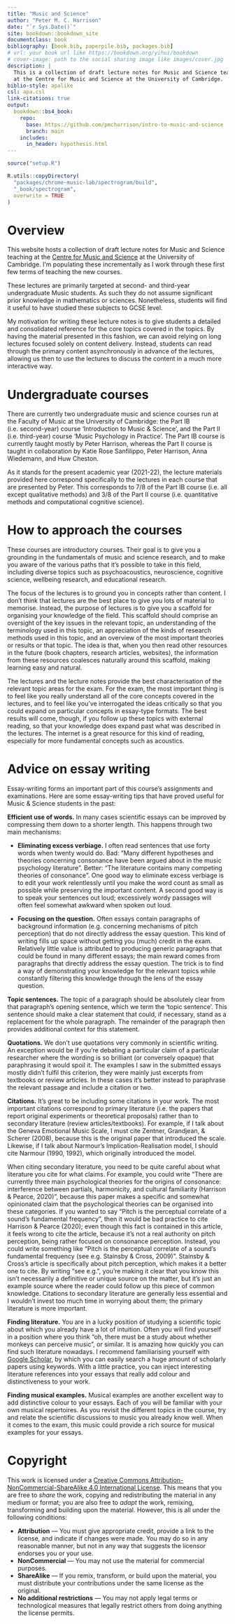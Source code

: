 ```yaml
---
title: "Music and Science"
author: "Peter M. C. Harrison"
date: "`r Sys.Date()`"
site: bookdown::bookdown_site
documentclass: book
bibliography: [book.bib, paperpile.bib, packages.bib]
# url: your book url like https://bookdown.org/yihui/bookdown
# cover-image: path to the social sharing image like images/cover.jpg
description: |
  This is a collection of draft lecture notes for Music and Science teaching 
  at the Centre for Music and Science at the University of Cambridge.
biblio-style: apalike
csl: apa.csl
link-citations: true
output:
  bookdown::bs4_book:
    repo: 
      base: https://github.com/pmcharrison/intro-to-music-and-science
      branch: main
    includes:
      in_header: hypothesis.html
---
```


```r
source("setup.R")

R.utils::copyDirectory(
  "packages/chrome-music-lab/spectrogram/build", 
  "_book/spectrogram",
  overwrite = TRUE
)
```

# Overview

This website hosts a collection of draft lecture notes for Music and Science teaching at the [Centre for Music and Science](https://cms.mus.cam.ac.uk/) at the University of Cambridge. I'm populating these incrementally as I work through these first few terms of teaching the new courses.

These lectures are primarily targeted at second- and third-year undergraduate Music students. As such they do not assume significant prior knowledge in mathematics or sciences. Nonetheless, students will find it useful to have studied these subjects to GCSE level.

My motivation for writing these lecture notes is to give students a detailed and consolidated reference for the core topics covered in the topics. By having the material presented in this fashion, we can avoid relying on long lectures focused solely on content delivery. Instead, students can read through the primary content asynchronously in advance of the lectures, allowing us then to use the lectures to discuss the content in a much more interactive way.

# Undergraduate courses

There are currently two undergraduate music and science courses run at the Faculty of Music at the University of Cambridge: the Part IB (i.e. second-year) course 'Introduction to Music & Science', and the Part II (i.e. third-year) course 'Music Psychology in Practice'. The Part IB course is currently taught mostly by Peter Harrison, whereas the Part II course is taught in collaboration by Katie Rose Sanfilippo, Peter Harrison, Anna Wiedemann, and Huw Cheston.

As it stands for the present academic year (2021-22), the lecture materials provided here correspond specifically to the lectures in each course that are presented by Peter. This corresponds to 7/8 of the Part IB course (i.e. all except qualitative methods) and 3/8 of the Part II course (i.e. quantitative methods and computational cognitive science).

# How to approach the courses

These courses are introductory courses. Their goal is to give you a grounding in the fundamentals of music and science research, and to make you aware of the various paths that it's possible to take in this field, including diverse topics such as psychoacoustics, neuroscience, cognitive science, wellbeing research, and educational research.

The focus of the lectures is to ground you in concepts rather than content. I don't think that lectures are the best place to give you lots of material to memorise. Instead, the purpose of lectures is to give you a scaffold for organising your knowledge of the field. This scaffold should comprise an oversight of the key issues in the relevant topic, an understanding of the terminology used in this topic, an appreciation of the kinds of research methods used in this topic, and an overview of the most important theories or results or that topic. The idea is that, when you then read other resources in the future (book chapters, research articles, websites), the information from these resources coalesces naturally around this scaffold, making learning easy and natural.

The lectures and the lecture notes provide the best characterisation of the relevant topic areas for the exam. For the exam, the most important thing is to feel like you really understand all of the core concepts covered in the lectures, and to feel like you've interrogated the ideas critically so that you could expand on particular concepts in essay-type formats. The best results will come, though, if you follow up these topics with external reading, so that your knowledge does expand past what was described in the lectures. The internet is a great resource for this kind of reading, especially for more fundamental concepts such as acoustics.

# Advice on essay writing

Essay-writing forms an important part of this course's assignments and examinations. Here are some essay-writing tips that have proved useful for Music & Science students in the past:

**Efficient use of words.** In many cases scientific essays can be improved by compressing them down to a shorter length. This happens through two main mechanisms:

-   **Eliminating excess verbiage.** I often read sentences that use forty words when twenty would do. Bad: "Many different hypotheses and theories concerning consonance have been argued about in the music psychology literature". Better: "The literature contains many competing theories of consonance". One good way to eliminate excess verbiage is to edit your work relentlessly until you make the word count as small as possible while preserving the important content. A second good way is to speak your sentences out loud; excessively wordy passages will often feel somewhat awkward when spoken out loud.

-   **Focusing on the question.** Often essays contain paragraphs of background information (e.g. concerning mechanisms of pitch perception) that do not directly address the essay question. This kind of writing fills up space without getting you (much) credit in the exam. Relatively little value is attributed to producing generic paragraphs that could be found in many different essays; the main reward comes from paragraphs that directly address the essay question. The trick is to find a way of demonstrating your knowledge for the relevant topics while constantly filtering this knowledge through the lens of the essay question.

**Topic sentences.** The topic of a paragraph should be absolutely clear from that paragraph's opening sentence, which we term the 'topic sentence'. This sentence should make a clear statement that could, if necessary, stand as a replacement for the whole paragraph. The remainder of the paragraph then provides additional context for this statement.

**Quotations.** We don't use quotations very commonly in scientific writing. An exception would be if you're debating a particular claim of a particular researcher where the wording is so brilliant (or conversely opaque) that paraphrasing it would spoil it. The examples I saw in the submitted essays mostly didn't fulfil this criterion, they were mainly just excerpts from textbooks or review articles. In these cases it's better instead to paraphrase the relevant passage and include a citation or two.

**Citations.** It's great to be including some citations in your work. The most important citations correspond to primary literature (i.e. the papers that report original experiments or theoretical proposals) rather than to secondary literature (review articles/textbooks). For example, if I talk about the Geneva Emotional Music Scale, I must cite Zentner, Grandjean, & Scherer (2008), because this is the original paper that introduced the scale. Likewise, if I talk about Narmour's Implication-Realisation model, I should cite Narmour (1990, 1992), which originally introduced the model. 

When citing secondary literature, you need to be quite careful about what literature you cite for what claims. For example, you could write "There are currently three main psychological theories for the origins of consonance: interference between partials, harmonicity, and cultural familiarity (Harrison & Pearce, 2020)", because this paper makes a specific and somewhat opinionated claim that the psychological theories can be organised into these categories. If you wanted to say "Pitch is the perceptual correlate of a sound's fundamental frequency", then it would be bad practice to cite Harrison & Pearce (2020); even though this fact is contained in this article, it feels wrong to cite the article, because it's not a real authority on pitch perception, being rather focused on consonance perception. Instead, you could write something like "Pitch is the perceptual correlate of a sound's fundamental frequency (see e.g. Stainsby & Cross, 2009)". Stainsby & Cross's article is specifically about pitch perception, which makes it a better one to cite. By writing "see e.g.", you're making it clear that you know this isn't necessarily a definitive or unique source on the matter, but it's just an example source where the reader could follow up this piece of common knowledge. Citations to secondary literature are generally less essential and I wouldn't invest too much time in worrying about them; the primary literature is more important.

**Finding literature.** You are in a lucky position of studying a scientific topic about which you already have a lot of intuition. Often you will find yourself in a position where you think "oh, there must be a study about whether monkeys can perceive music", or similar. It is amazing how quickly you can find such literature nowadays. I recommend familiarising yourself with [Google Scholar](https://scholar.google.com/), by which you can easily search a huge amount of scholarly papers using keywords. With a little practice, you can inject interesting literature references into your essays that really add colour and distinctiveness to your work.

**Finding musical examples.** Musical examples are another excellent way to add distinctive colour to your essays. Each of you will be familiar with your own musical repertoires. As you revisit the different topics in the course, try and relate the scientific discussions to music you already know well. When it comes to the exam, this music could provide a rich source for musical examples for your essays.

# Copyright

This work is licensed under a [Creative Commons Attribution-NonCommercial-ShareAlike 4.0 International License](http://creativecommons.org/licenses/by-nc-sa/4.0/). This means that you are free to *share* the work, copying and redistributing the material in any medium or format; you are also free to *adapt* the work, remixing, transforming and building upon the material. However, this is all under the following conditions:

-   **Attribution** --- You must give appropriate credit, provide a link to the license, and indicate if changes were made. You may do so in any reasonable manner, but not in any way that suggests the licensor endorses you or your use.
-   **NonCommercial** --- You may not use the material for commercial purposes.
-   **ShareAlike** --- If you remix, transform, or build upon the material, you must distribute your contributions under the same license as the original.
-   **No additional restrictions** --- You may not apply legal terms or technological measures that legally restrict others from doing anything the license permits.
